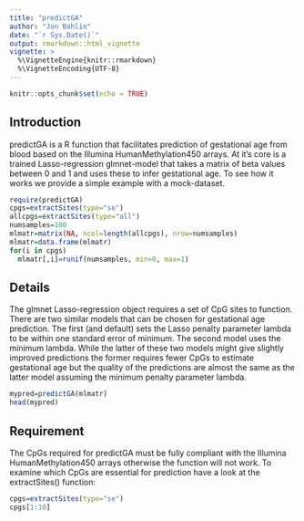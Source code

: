 ```yaml
---
title: "predictGA"
author: "Jon Bohlin"
date: "`r Sys.Date()`"
output: rmarkdown::html_vignette
vignette: >
  %\VignetteEngine{knitr::rmarkdown}
  %\VignetteEncoding{UTF-8}
---
```


```r
knitr::opts_chunk$set(echo = TRUE)
```

## Introduction
predictGA is a R function that facilitates prediction of gestational age from blood based on the Illumina HumanMethylation450 arrays. At it's core is a trained Lasso-regression glmnet-model that takes a matrix of beta values between 0 and 1 and uses these to infer gestational age. To see how it works we provide a simple example with a mock-dataset.


```r
require(predictGA)
cpgs=extractSites(type="se")
allcpgs=extractSites(type="all")
numsamples=100
mlmatr=matrix(NA, ncol=length(allcpgs), nrow=numsamples)
mlmatr=data.frame(mlmatr)
for(i in cpgs)
  mlmatr[,i]=runif(numsamples, min=0, max=1)
```

## Details
The glmnet Lasso-regression object requires a set of CpG sites to function. There are two similar models that can be chosen for gestational age prediction. The first (and default) sets the Lasso penalty parameter lambda to be within one standard error of minimum. The second model uses the minimum lambda. While the latter of these two models might give slightly improved predictions the former requires fewer CpGs to estimate gestational age but the quality of the predictions are almost the same as the latter model assuming the minimum penalty parameter lambda.


```r
mypred=predictGA(mlmatr)
head(mypred)
```

## Requirement
The CpGs required for predictGA must be fully compliant with the Illumina HumanMethylation450 arrays otherwise the function will not work. To examine which CpGs are essential for prediction have a look at the extractSites() function:


```r
cpgs=extractSites(type="se")
cpgs[1:10]
```
